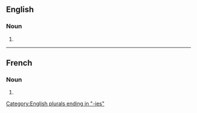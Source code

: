 ==English==

===Noun===
{{head|en|noun form}}

# {{plural of|en|autobiography}}

[[Category:English plurals ending in "-ies"]]

----

==French==

===Noun===
{{head|fr|noun form|g=f}}

# {{plural of|fr|autobiographie}}
